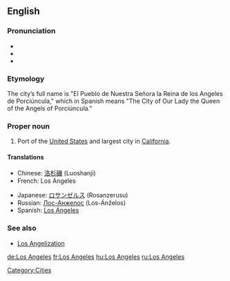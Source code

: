 {{wikipedia}}
==English==
===Pronunciation===
*{{audio|En-ca-Los_Angeles.ogg|Audio (CA)}}
* {{audio|en-uk-Los Angeles.ogg|Audio (UK)}}
*{{audio|en-us-Los_Angeles.ogg|Audio (US)}}

===Etymology===
The city’s full name is "El Pueblo de Nuestra Señora la Reina de los Angeles de Porciúncula," which in Spanish means "The City of Our Lady the Queen of the Angels of Porciúncula."

===Proper noun===
# Port of the [[United States]] and largest city in [[California]].

====Translations====
{{top}}
*Chinese: [[洛杉磯]] (Luoshanji)
*French: Los Angeles
{{mid}}
*Japanese: [[ロサンゼルス]] (Rosanzerusu)
*Russian: [[Лос-Анжелос]] (Los-Ánželos) {{m}} {{s}}
*Spanish: [[Los Ángeles]] {{m}} {{s}}
{{bottom}}
===See also===
* [[Los Angelization]]


[[Category:Cities]]

[[de:Los Angeles]]
[[fr:Los Angeles]]
[[hu:Los Angeles]]
[[ru:Los Angeles]]
